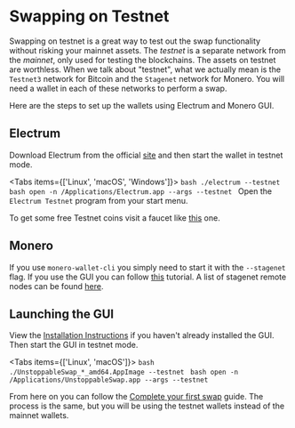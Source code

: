 # Swapping on Testnet

Swapping on testnet is a great way to test out the swap functionality without risking your mainnet assets. 
The _testnet_ is a separate network from the _mainnet_, only used for testing the blockchains. 
The assets on testnet are worthless.
When we talk about "testnet", what we actually mean is the `Testnet3` network for Bitcoin and the `Stagenet` network for Monero.
You will need a wallet in each of these networks to perform a swap.

Here are the steps to set up the wallets using Electrum and Monero GUI.

## Electrum

Download Electrum from the official [site](https://electrum.org/#download) and then start the wallet in testnet mode.


<Tabs items={['Linux', 'macOS', 'Windows']}>
  <Tab>
    ```bash
    ./electrum --testnet
    ```
  </Tab>
  <Tab>
    ```bash
    open -n /Applications/Electrum.app --args --testnet
    ```
  </Tab>
  <Tab>
    Open the `Electrum Testnet` program from your start menu.
  </Tab>
</Tabs>

To get some free Testnet coins visit a faucet like [this](https://testnet-faucet.mempool.co) one.

## Monero

If you use `monero-wallet-cli` you simply need to start it with the `--stagenet` flag. 
If you use the GUI you can follow [this](https://www.youtube.com/watch?v=5E4aO3UAqJo) tutorial. 
A list of stagenet remote nodes can be found [here](https://monero.fail/?chain=monero&network=stagenet).

## Launching the GUI

View the [Installation Instructions](../getting_started/install_instructions) if you haven't already installed the GUI. 
Then start the GUI in testnet mode.

<Tabs items={['Linux', 'macOS']}>
  <Tab>
    ```bash
    ./UnstoppableSwap_*_amd64.AppImage --testnet
    ```
  </Tab>
  <Tab>
    ```bash
    open -n /Applications/UnstoppableSwap.app --args --testnet
    ```
  </Tab>
</Tabs>

From here on you can follow the [Complete your first swap](../usage/first_swap) guide.
The process is the same, but you will be using the testnet wallets instead of the mainnet wallets.
